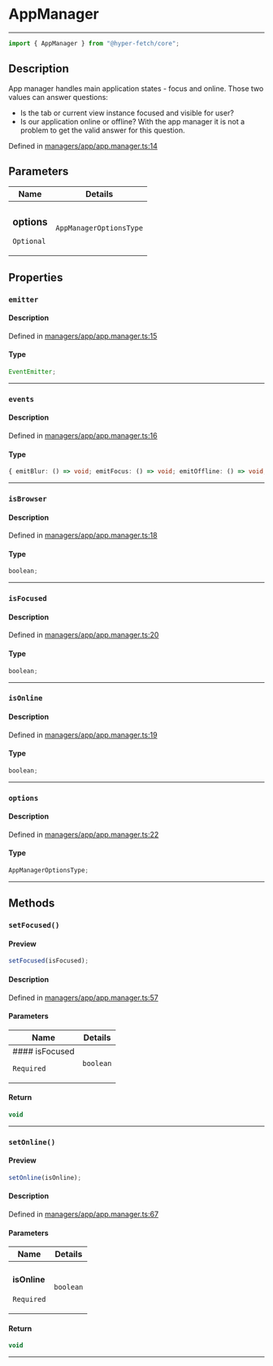 # AppManager

<div class="api-docs__separator" data-reactroot="">

---

</div><div class="api-docs__import" data-reactroot="">

```ts
import { AppManager } from "@hyper-fetch/core";
```

</div><div class="api-docs__section">

## Description

</div><div class="api-docs__description"><span class="api-docs__do-not-parse">

App manager handles main application states - focus and online. Those two values can answer questions:

- Is the tab or current view instance focused and visible for user?
- Is our application online or offline? With the app manager it is not a problem to get the valid answer for this
  question.

</span></div><p class="api-docs__definition">

Defined in
[managers/app/app.manager.ts:14](https://github.com/BetterTyped/hyper-fetch/blob/c44d728f/packages/core/src/managers/app/app.manager.ts#L14)

</p><div class="api-docs__section">

## Parameters

</div>
<div class="api-docs__parameters">
<table>
<thead>
<tr><th>Name</th><th>Details</th></tr>
</thead><tbody>
<tr param-data="options"><td class="api-docs__param-name optional">

### options

`Optional`

</td><td class="api-docs__param-type">

`AppManagerOptionsType`

</td></tr></tbody></table></div><div class="api-docs__section">

## Properties

</div><div class="api-docs__properties"><div class="api-docs__property" property-data="emitter"><h3 class="api-docs__name">

### `emitter`

</h3><div class="api-docs__section">

#### Description

</div><div class="api-docs__description"><span class="api-docs__do-not-parse">

</span></div><p class="api-docs__definition">

Defined in
[managers/app/app.manager.ts:15](https://github.com/BetterTyped/hyper-fetch/blob/c44d728f/packages/core/src/managers/app/app.manager.ts#L15)

</p><div class="api-docs__section">

#### Type

</div><div class="api-docs__property-type">

```ts
EventEmitter;
```

</div><hr/></div><div class="api-docs__property" property-data="events"><h3 class="api-docs__name">

### `events`

</h3><div class="api-docs__section">

#### Description

</div><div class="api-docs__description"><span class="api-docs__do-not-parse">

</span></div><p class="api-docs__definition">

Defined in
[managers/app/app.manager.ts:16](https://github.com/BetterTyped/hyper-fetch/blob/c44d728f/packages/core/src/managers/app/app.manager.ts#L16)

</p><div class="api-docs__section">

#### Type

</div><div class="api-docs__property-type">

```ts
{ emitBlur: () => void; emitFocus: () => void; emitOffline: () => void; emitOnline: () => void; onBlur: (callback: () => void) => VoidFunction; onFocus: (callback: () => void) => VoidFunction; onOffline: (callback: () => void) => VoidFunction; onOnline: (callback: () => void) => VoidFunction }
```

</div><hr/></div><div class="api-docs__property" property-data="isBrowser"><h3 class="api-docs__name">

### `isBrowser`

</h3><div class="api-docs__section">

#### Description

</div><div class="api-docs__description"><span class="api-docs__do-not-parse">

</span></div><p class="api-docs__definition">

Defined in
[managers/app/app.manager.ts:18](https://github.com/BetterTyped/hyper-fetch/blob/c44d728f/packages/core/src/managers/app/app.manager.ts#L18)

</p><div class="api-docs__section">

#### Type

</div><div class="api-docs__property-type">

```ts
boolean;
```

</div><hr/></div><div class="api-docs__property" property-data="isFocused"><h3 class="api-docs__name">

### `isFocused`

</h3><div class="api-docs__section">

#### Description

</div><div class="api-docs__description"><span class="api-docs__do-not-parse">

</span></div><p class="api-docs__definition">

Defined in
[managers/app/app.manager.ts:20](https://github.com/BetterTyped/hyper-fetch/blob/c44d728f/packages/core/src/managers/app/app.manager.ts#L20)

</p><div class="api-docs__section">

#### Type

</div><div class="api-docs__property-type">

```ts
boolean;
```

</div><hr/></div><div class="api-docs__property" property-data="isOnline"><h3 class="api-docs__name">

### `isOnline`

</h3><div class="api-docs__section">

#### Description

</div><div class="api-docs__description"><span class="api-docs__do-not-parse">

</span></div><p class="api-docs__definition">

Defined in
[managers/app/app.manager.ts:19](https://github.com/BetterTyped/hyper-fetch/blob/c44d728f/packages/core/src/managers/app/app.manager.ts#L19)

</p><div class="api-docs__section">

#### Type

</div><div class="api-docs__property-type">

```ts
boolean;
```

</div><hr/></div><div class="api-docs__property" property-data="options"><h3 class="api-docs__name">

### `options`

</h3><div class="api-docs__section">

#### Description

</div><div class="api-docs__description"><span class="api-docs__do-not-parse">

</span></div><p class="api-docs__definition">

Defined in
[managers/app/app.manager.ts:22](https://github.com/BetterTyped/hyper-fetch/blob/c44d728f/packages/core/src/managers/app/app.manager.ts#L22)

</p><div class="api-docs__section">

#### Type

</div><div class="api-docs__property-type">

```ts
AppManagerOptionsType;
```

</div><hr/></div></div><div class="api-docs__section">

## Methods

</div><div class="api-docs__methods"><div class="api-docs__method" method-data="setFocused"><h3 class="api-docs__name">

### `setFocused()`

</h3><div class="api-docs__section">

#### Preview

</div><div class="api-docs__preview fn">

```ts
setFocused(isFocused);
```

</div><div class="api-docs__section">

#### Description

</div><div class="api-docs__description"><span class="api-docs__do-not-parse">

</span></div><p class="api-docs__definition">

Defined in
[managers/app/app.manager.ts:57](https://github.com/BetterTyped/hyper-fetch/blob/c44d728f/packages/core/src/managers/app/app.manager.ts#L57)

</p><div class="api-docs__section">

#### Parameters

</div>
<div class="api-docs__parameters">
<table>
<thead><tr><th>Name</th><th>Details</th></tr></thead>
<tbody><tr param-data="isFocused"><td class="api-docs__param-name required">
#### isFocused

`Required`

</td><td class="api-docs__param-type">

`boolean`

</td></tr></tbody></table></div><div class="api-docs__section">

#### Return

</div><div class="api-docs__returns">

```ts
void
```

</div><hr/></div><div class="api-docs__method" method-data="setOnline"><h3 class="api-docs__name">

### `setOnline()`

</h3><div class="api-docs__section">

#### Preview

</div><div class="api-docs__preview fn">

```ts
setOnline(isOnline);
```

</div><div class="api-docs__section">

#### Description

</div><div class="api-docs__description"><span class="api-docs__do-not-parse">

</span></div><p class="api-docs__definition">

Defined in
[managers/app/app.manager.ts:67](https://github.com/BetterTyped/hyper-fetch/blob/c44d728f/packages/core/src/managers/app/app.manager.ts#L67)

</p><div class="api-docs__section">

#### Parameters

</div>
<div class="api-docs__parameters">
<table>
<thead><tr><th>Name</th><th>Details</th></tr></thead>
<tbody><tr param-data="isOnline"><td class="api-docs__param-name required">

#### isOnline

`Required`

</td><td class="api-docs__param-type">

`boolean`

</td></tr></tbody></table></div><div class="api-docs__section">

#### Return

</div><div class="api-docs__returns">

```ts
void
```

</div><hr/></div></div>
